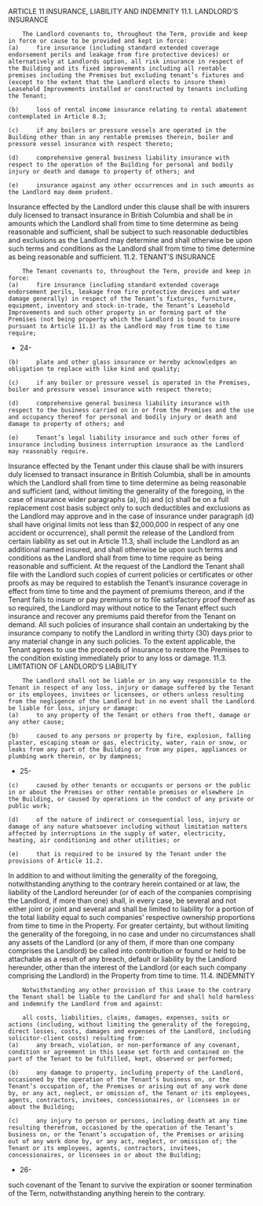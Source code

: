 ARTICLE 11
INSURANCE, LIABILITY AND INDEMNITY
11.1.	 	LANDLORD’S INSURANCE

```
 	The Landlord covenants to, throughout the Term, provide and keep in force or cause to be provided and kept in force:
(a)	 	fire insurance (including standard extended coverage endorsement perils and leakage from fire protective devices) or alternatively at Landlords option, all risk insurance in respect of the Building and its fixed improvements including all rentable premises including the Premises but excluding tenant’s fixtures and (except to the extent that the Landlord elects to insure them) Leasehold Improvements installed or constructed by tenants including the Tenant;

(b)	 	loss of rental income insurance relating to rental abatement contemplated in Article 8.3;

(c)	 	if any boilers or pressure vessels are operated in the Building other than in any rentable premises therein, boiler and pressure vessel insurance with respect thereto;

(d)	 	comprehensive general business liability insurance with respect to the operation of the Building for personal and bodily injury or death and damage to property of others; and

(e)	 	insurance against any other occurrences and in such amounts as the Landlord may deem prudent.

```

Insurance effected by the Landlord under this clause shall be with insurers duly licensed to transact insurance in British Columbia and shall be in amounts which the Landlord shall from time to time determine as being reasonable and sufficient, shall be subject to such reasonable deductibles and exclusions as the Landlord may determine and shall otherwise be upon such terms and conditions as the Landlord shall from time to time determine as being reasonable and sufficient.
11.2.	 	TENANT’S INSURANCE

```
 	The Tenant covenants to, throughout the Term, provide and keep in force:
(a)	 	fire insurance (including standard extended coverage endorsement perils, leakage from fire protective devices and water damage generally) in respect of the Tenant’s fixtures, furniture, equipment, inventory and stock-in-trade, the Tenant’s Leasehold Improvements and such other property in or forming part of the Premises (not being property which the Landlord is bound to insure pursuant to Article 11.1) as the Landlord may from time to time require;

```

- 24-

```
(b)	 	plate and other glass insurance or hereby acknowledges an obligation to replace with like kind and quality;

(c)	 	if any boiler or pressure vessel is operated in the Premises, boiler and pressure vessel insurance with respect thereto;

(d)	 	comprehensive general business liability insurance with respect to the business carried on in or from the Premises and the use and occupancy thereof for personal and bodily injury or death and damage to property of others; and

(e)	 	Tenant’s legal liability insurance and such other forms of insurance including business interruption insurance as the Landlord may reasonably require.

```

Insurance effected by the Tenant under this clause shall be with insurers duly licensed to transact insurance in British Columbia, shall be in amounts which the Landlord shall from time to time determine as being reasonable and sufficient (and, without limiting the generality of the foregoing, in the case of insurance wider paragraphs (a), (b) and (c) shall be on a full replacement cost basis subject only to such deductibles and exclusions as the Landlord may approve and in the case of insurance under paragraph (d) shall have original limits not less than $2,000,000 in respect of any one accident or occurrence), shall permit the release of the Landlord from certain liability as set out in Article 11.3, shall include the Landlord as an additional named insured, and shall otherwise be upon such terms and conditions as the Landlord shall from time to time require as being reasonable and sufficient. At the request of the Landlord the Tenant shall file with the Landlord such copies of current policies or certificates or other proofs as may be required to establish the Tenant’s insurance coverage in effect from time to time and the payment of premiums thereon, and if the Tenant fails to insure or pay premiums or to file satisfactory proof thereof as so required, the Landlord may without notice to the Tenant effect such insurance and recover any premiums paid therefor from the Tenant on demand. All such policies of insurance shall contain an undertaking by the insurance company to notify the Landlord in writing thirty (30) days prior to any material change in any such policies. To the extent applicable, the Tenant agrees to use the proceeds of insurance to restore the Premises to the condition existing immediately prior to any loss or damage.
11.3.	 	LIMITATION OF LANDLORD’S LIABILITY

```
 	The Landlord shall not be liable or in any way responsible to the Tenant in respect of any loss, injury or damage suffered by the Tenant or its employees, invitees or licensees, or others unless resulting from the negligence of the Landlord but in no event shall the Landlord be liable for loss, injury or damage:
(a)	 	to any property of the Tenant or others from theft, damage or any other cause;

(b)	 	caused to any persons or property by fire, explosion, falling plaster, escaping steam or gas, electricity, water, rain or snow, or leaks from any part of the Building or from any pipes, appliances or plumbing work therein, or by dampness;

```

- 25-

```
(c)	 	caused by other tenants or occupants or persons or the public in or about the Premises or other rentable premises or elsewhere in the Building, or caused by operations in the conduct of any private or public work;

(d)	 	of the nature of indirect or consequential loss, injury or damage of any nature whatsoever including without limitation matters affected by interruptions in the supply of water, electricity, heating, air conditioning and other utilities; or

(e)	 	that is required to be insured by the Tenant under the provisions of Article 11.2.

```

In addition to and without limiting the generality of the foregoing, notwithstanding anything to the contrary herein contained or at law, the liability of the Landlord hereunder (or of each of the companies comprising the Landlord, if more than one) shall, in every case, be several and not either joint or joint and several and shall be limited to liability for a portion of the total liability equal to such companies’ respective ownership proportions from time to time in the Property. For greater certainty, but without limiting the generality of the foregoing, in no case and under no circumstances shall any assets of the Landlord (or any of them, if more than one company comprises the Landlord) be called into contribution or found or held to be attachable as a result of any breach, default or liability by the Landlord hereunder, other than the interest of the Landlord (or each such company comprising the Landlord) in the Property from time to time.
11.4.	 	INDEMNITY

```
 	Notwithstanding any other provision of this Lease to the contrary the Tenant shall be liable to the Landlord for and shall hold harmless and indemnify the Landlord from and against:

 	all costs, liabilities, claims, damages, expenses, suits or actions (including, without limiting the generality of the foregoing, direct losses, costs, damages and expenses of the Landlord, including solicitor-client costs) resulting from:
(a)	 	any breach, violation, or non-performance of any covenant, condition or agreement in this Lease set forth and contained on the part of the Tenant to be fulfilled, kept, observed or performed;

(b)	 	any damage to property, including property of the Landlord, occasioned by the operation of the Tenant’s business on, or the Tenant’s occupation of, the Premises or arising out of any work done by, or any act, neglect, or omission of, the Tenant or its employees, agents, contractors, invitees, concessionaires, or licensees in or about the Building;

(c)	 	any injury to person or persons, including death at any time resulting therefrom, occasioned by the operation of the Tenant’s business on, or the Tenant’s occupation of, the Premises or arising out of any work done by, or any act, neglect, or omission of; the Tenant or its employees, agents, contractors, invitees, concessionaires, or licensees in or about the Building;

```

- 26-

such covenant of the Tenant to survive the expiration or sooner termination of the Term, notwithstanding anything herein to the contrary.